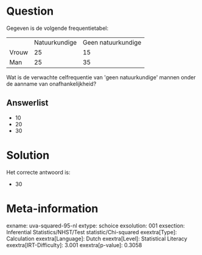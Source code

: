 Question
========

Gegeven is de volgende frequentietabel:

  ------- --------------- --------------------
          Natuurkundige   Geen natuurkundige
  Vrouw   25              15
  Man     25              35
  ------- --------------- --------------------

Wat is de verwachte celfrequentie van \'geen natuurkundige\' mannen
onder de aanname van onafhankelijkheid?

Answerlist
----------

* 10
* 20
* 30

Solution
========

Het correcte antwoord is: 

* 30

Meta-information
================
exname: uva-squared-95-nl
extype: schoice
exsolution: 001
exsection: Inferential Statistics/NHST/Test statistic/Chi-squared
exextra[Type]: Calculation
exextra[Language]: Dutch
exextra[Level]: Statistical Literacy
exextra[IRT-Difficulty]: 3.001
exextra[p-value]: 0.3058
